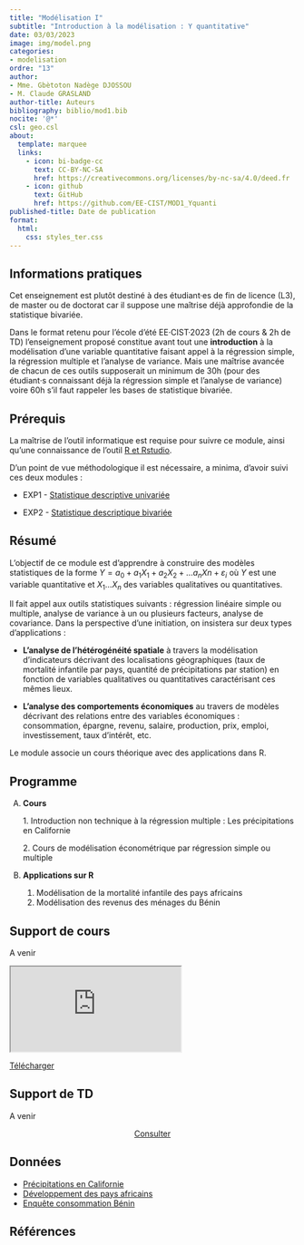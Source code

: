 ```yaml
---
title: "Modélisation I"
subtitle: "Introduction à la modélisation : Y quantitative"
date: 03/03/2023
image: img/model.png
categories: 
- modelisation
ordre: "13"
author: 
- Mme. Gbètoton Nadège DJOSSOU
- M. Claude GRASLAND
author-title: Auteurs
bibliography: biblio/mod1.bib
nocite: '@*'
csl: geo.csl
about:
  template: marquee
  links:
    - icon: bi-badge-cc
      text: CC-BY-NC-SA
      href: https://creativecommons.org/licenses/by-nc-sa/4.0/deed.fr
    - icon: github
      text: GitHub
      href: https://github.com/EE-CIST/MOD1_Yquanti
published-title: Date de publication 
format:
  html: 
    css: styles_ter.css
---
```


<!-- ::: {#contrib} -->

<!-- ### Contributeur·rice·s -->

<!-- Hugues Pecout, ... -->

<!-- ::: -->

<div>

## <i class="bi bi-info-circle"></i> Informations pratiques

Cet enseignement est plutôt destiné à des étudiant·es de fin de licence (L3), de master ou de doctorat car il suppose une maîtrise déjà approfondie de la statistique bivariée.

Dans le format retenu pour l'école d'été EE·CIST·2023 (2h de cours & 2h de TD) l'enseignement proposé constitue avant tout une **introduction** à la modélisation d'une variable quantitative faisant appel à la régression simple, la régression multiple et l'analyse de variance. Mais une maîtrise avancée de chacun de ces outils supposerait un minimum de 30h (pour des étudiant·s connaissant déjà la régression simple et l'analyse de variance) voire 60h s'il faut rappeler les bases de statistique bivariée.

</div>

## <i class="bi bi-ui-checks-grid"></i> Prérequis

La maîtrise de l'outil informatique est requise pour suivre ce module, ainsi qu'une connaissance de l'outil [R et Rstudio](out1_r.qmd).

D'un point de vue méthodologique il est nécessaire, a minima, d'avoir suivi ces deux modules :

-   EXP1 - [Statistique descriptive univariée](exp1_uni.qmd)

-   EXP2 - [Statistique descriptique bivariée](exp2_biv.qmd)

## <i class="bi bi-bookmark"></i> Résumé

L'objectif de ce module est d'apprendre à construire des modèles statistiques de la forme $Y = a_0 + a_1X_1 + a_2X_2 + … a_nXn + \varepsilon_i$ où $Y$ est une variable quantitative et $X_1 ...X_n$ des variables qualitatives ou quantitatives.

Il fait appel aux outils statistiques suivants : régression linéaire simple ou multiple, analyse de variance à un ou plusieurs facteurs, analyse de covariance. Dans la perspective d'une initiation, on insistera sur deux types d'applications :

-   **L'analyse de l'hétérogénéité spatiale** à travers la modélisation d'indicateurs décrivant des localisations géographiques (taux de mortalité infantile par pays, quantité de précipitations par station) en fonction de variables qualitatives ou quantitatives caractérisant ces mêmes lieux.

-   **L'analyse des comportements économiques** au travers de modèles décrivant des relations entre des variables économiques : consommation, épargne, revenu, salaire, production, prix, emploi, investissement, taux d'intérêt, etc.

Le module associe un cours théorique avec des applications dans R.

## <i class="bi bi-calendar-week"></i> Programme

A.  **Cours**

    1\. Introduction non technique à la régression multiple : Les précipitations en Californie

    2\. Cours de modélisation économétrique par régression simple ou multiple

<!-- -->

B.  **Applications sur R**

    1.  Modélisation de la mortalité infantile des pays africains
    2.  Modélisation des revenus des ménages du Bénin

## <i class="bi bi-person-video3"></i> Support de cours

A venir

<object class="slide" data="support/introR_seance2_diapo.pdf" type="application/pdf">

<iframe class="slide" src="https://meghan.rbind.io/slides/neair/neair.html#/title-slide">

</iframe>

::: {#url}
<i class="bi bi-cloud-arrow-down-fill"></i> [Télécharger</i>]()
:::

</object>

## <i class="bi bi-person-video3"></i> Support de TD

A venir

<center><a href="" class="btn btn-warning" role="button" aria-disabled="true"><i class="bi bi-eye"></i> Consulter</a></center>

## <i class="bi bi-clipboard-data"></i> Données

-   [Précipitations en Californie](../donnees/pre_calif_1965.qmd)
-   [Développement des pays africains](../donnees/dev_afric_2018.qmd)
-   [Enquête consommation Bénin](../donnees/fin_benin_2018.qmd)

## <i class="bi bi-file-earmark-text"></i> Références

::: {#refs}
:::
